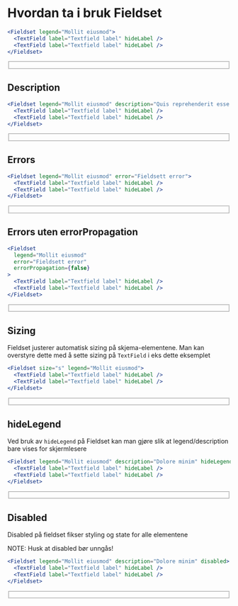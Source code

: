 
<Meta title="ds-react/form/fieldset/intro" />

# Hvordan ta i bruk Fieldset

```jsx
<Fieldset legend="Mollit eiusmod">
  <TextField label="Textfield label" hideLabel />
  <TextField label="Textfield label" hideLabel />
</Fieldset>
```

<Canvas>
  <Fieldset legend="Mollit eiusmod">
    <TextField label="Textfield label" hideLabel />
    <TextField label="Textfield label" hideLabel />
  </Fieldset>
</Canvas>

## Description

```jsx
<Fieldset legend="Mollit eiusmod" description="Quis reprehenderit esse cillum">
  <TextField label="Textfield label" hideLabel />
  <TextField label="Textfield label" hideLabel />
</Fieldset>
```

<Canvas>
  <Fieldset
    legend="Mollit eiusmod"
    description="Quis reprehenderit esse cillum"
  >
    <TextField label="Textfield label" hideLabel />
    <TextField label="Textfield label" hideLabel />
  </Fieldset>
</Canvas>

## Errors

```jsx
<Fieldset legend="Mollit eiusmod" error="Fieldsett error">
  <TextField label="Textfield label" hideLabel />
  <TextField label="Textfield label" hideLabel />
</Fieldset>
```

<Canvas>
  <Fieldset legend="Mollit eiusmod" error="Fieldsett error">
    <TextField label="Textfield label" hideLabel />
    <TextField label="Textfield label" hideLabel />
  </Fieldset>
</Canvas>

## Errors uten errorPropagation

```jsx
<Fieldset
  legend="Mollit eiusmod"
  error="Fieldsett error"
  errorPropagation={false}
>
  <TextField label="Textfield label" hideLabel />
  <TextField label="Textfield label" hideLabel />
</Fieldset>
```

<Canvas>
  <Fieldset
    legend="Mollit eiusmod"
    error="Fieldsett error"
    errorPropagation={false}
  >
    <TextField label="Textfield label" hideLabel error="Må være fylt ut" />
    <TextField label="Textfield label" hideLabel />
  </Fieldset>
</Canvas>

## Sizing

Fieldset justerer automatisk sizing på skjema-elementene. Man kan overstyre dette med å sette sizing på
`TextField` i eks dette eksemplet

```jsx
<Fieldset size="s" legend="Mollit eiusmod">
  <TextField label="Textfield label" hideLabel />
  <TextField label="Textfield label" hideLabel />
</Fieldset>
```

<Canvas>
  <Fieldset size="s" legend="Mollit eiusmod" description="Dolore minim">
    <TextField label="Textfield label" hideLabel />
    <TextField label="Textfield label" hideLabel />
  </Fieldset>
</Canvas>

## hideLegend

Ved bruk av `hideLegend` på Fieldset kan man gjøre slik at legend/description bare vises for skjermlesere

```jsx
<Fieldset legend="Mollit eiusmod" description="Dolore minim" hideLegend>
  <TextField label="Textfield label" hideLabel />
  <TextField label="Textfield label" hideLabel />
</Fieldset>
```

<Canvas>
  <Fieldset legend="Mollit eiusmod" description="Dolore minim" hideLegend>
    <TextField label="Textfield label" hideLabel />
    <TextField label="Textfield label" hideLabel />
  </Fieldset>
</Canvas>

## Disabled

Disabled på fieldset fikser styling og state for alle elementene

NOTE: Husk at disabled bør unngås!

```jsx
<Fieldset legend="Mollit eiusmod" description="Dolore minim" disabled>
  <TextField label="Textfield label" hideLabel />
  <TextField label="Textfield label" hideLabel />
</Fieldset>
```

<Canvas>
  <Fieldset legend="Mollit eiusmod" description="Dolore minim" disabled>
    <TextField label="Textfield label" hideLabel />
    <TextField label="Textfield label" hideLabel />
  </Fieldset>
</Canvas>
